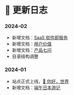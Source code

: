 # 📔 更新日志

### 2024-02

* 新增文档：[SaaS 软件即服务](../thoughts/commercialization/saas.mdx)
* 新增文档：[用户价值](../thoughts/user/user-value.mdx)
* 新增文档：[产品七问](../thoughts/user/the-7-question.mdx)
* 目录结构调整

### 2024-01

* 站点正式上线，[👋 你好，世界](../)
* 新增文档：[端午日本游记](../journey/japan-journey.mdx)